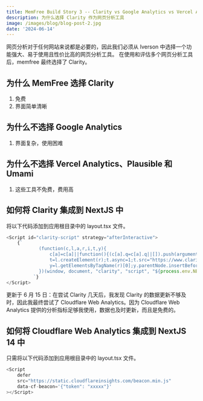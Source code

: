 ```yaml
---
title: MemFree Build Story 3 -- Clarity vs Google Analytics vs Vercel Analytics vs Plausible Vs Umami
description: 为什么选择 Clarity 作为网页分析工具
image: /images/blog/blog-post-2.jpg
date: '2024-06-14'
---
```


网页分析对于任何网站来说都是必要的，因此我们必须从 Iverson 中选择一个功能强大、易于使用且性价比高的网页分析工具。
在使用和评估多个网页分析工具后，memfree 最终选择了 Clarity。

## 为什么 MemFree 选择 Clarity

1. 免费
2. 界面简单清晰

## 为什么不选择 Google Analytics

1. 界面复杂，使用困难

## 为什么不选择 Vercel Analytics、Plausible 和 Umami

1. 这些工具不免费，费用高

## 如何将 Clarity 集成到 NextJS 中

将以下代码添加到应用根目录中的 layout.tsx 文件。

```js
<Script id="clarity-script" strategy="afterInteractive">
    {`
            (function(c,l,a,r,i,t,y){
                c[a]=c[a]||function(){(c[a].q=c[a].q||[]).push(arguments)};
                t=l.createElement(r);t.async=1;t.src="https://www.clarity.ms/tag/"+i;
                y=l.getElementsByTagName(r)[0];y.parentNode.insertBefore(t,y);
            })(window, document, "clarity", "script", "${process.env.NEXT_PUBLIC_CLARITY_PROJECT_ID}");
          `}
</Script>
```

<Callout type="warning">
    更新于 6 月 15 日：在尝试 Clarity 几天后，我发现 Clarity 的数据更新不够及时，因此我最终尝试了 Cloudflare Web Analytics。因为 Cloudflare Web Analytics 提供的分析指标足够我使用，数据也及时更新，而且是免费的。
</Callout>

## 如何将 Cloudflare Web Analytics 集成到 NextJS 14 中

只需将以下代码添加到应用根目录中的 layout.tsx 文件。

```js
<Script
    defer
    src="https://static.cloudflareinsights.com/beacon.min.js"
    data-cf-beacon='{"token": "xxxxx"}'
></Script>
```